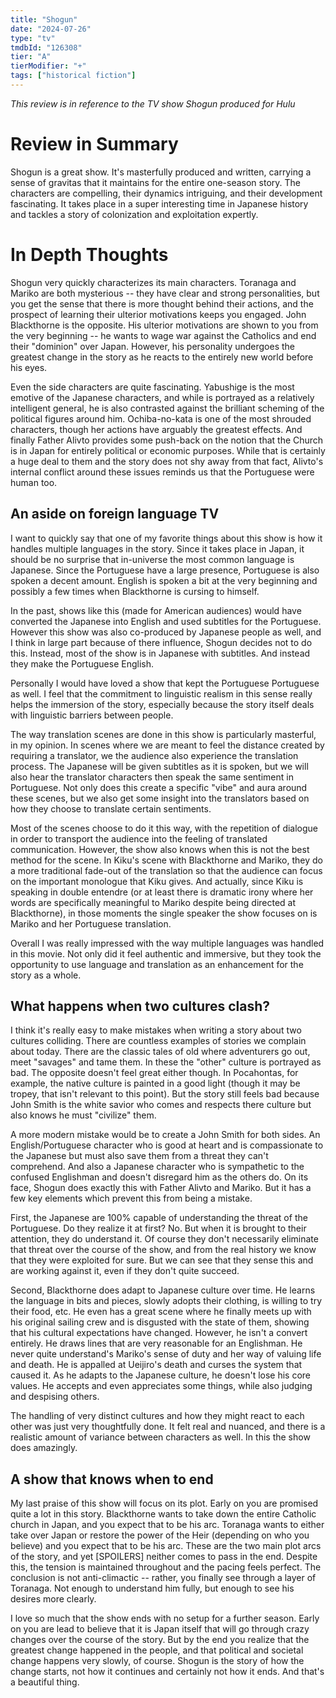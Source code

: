 ```yaml
---
title: "Shogun"
date: "2024-07-26"
type: "tv"
tmdbId: "126308"
tier: "A"
tierModifier: "+"
tags: ["historical fiction"]
---
```


_This review is in reference to the TV show Shogun produced for Hulu_

# Review in Summary
Shogun is a great show. It's masterfully produced and written, carrying a sense of gravitas that it maintains for the entire one-season story. The characters are compelling, their dynamics intriguing, and their development fascinating. It takes place in a super interesting time in Japanese history and tackles a story of colonization and exploitation expertly.

# In Depth Thoughts
Shogun very quickly characterizes its main characters. Toranaga and Mariko are both mysterious -- they have clear and strong personalities, but you get the sense that there is more thought behind their actions, and the prospect of learning their ulterior motivations keeps you engaged. John Blackthorne is the opposite. His ulterior motivations are shown to you from the very beginning -- he wants to wage war against the Catholics and end their "dominion" over Japan. However, his personality undergoes the greatest change in the story as he reacts to the entirely new world before his eyes.

Even the side characters are quite fascinating. Yabushige is the most emotive of the Japanese characters, and while is portrayed as a relatively intelligent general, he is also contrasted against the brilliant scheming of the political figures around him. Ochiba-no-kata is one of the most shrouded characters, though her actions have arguably the greatest effects. And finally Father Alivto provides some push-back on the notion that the Church is in Japan for entirely political or economic purposes. While that is certainly a huge deal to them and the story does not shy away from that fact, Alivto's internal conflict around these issues reminds us that the Portuguese were human too.

## An aside on foreign language TV
I want to quickly say that one of my favorite things about this show is how it handles multiple languages in the story. Since it takes place in Japan, it should be no surprise that in-universe the most common language is Japanese. Since the Portuguese have a large presence, Portuguese is also spoken a decent amount. English is spoken a bit at the very beginning and possibly a few times when Blackthorne is cursing to himself.

In the past, shows like this (made for American audiences) would have converted the Japanese into English and used subtitles for the Portuguese. However this show was also co-produced by Japanese people as well, and I think in large part because of there influence, Shogun decides not to do this. Instead, most of the show is in Japanese with subtitles. And instead they make the Portuguese English.

Personally I would have loved a show that kept the Portuguese Portuguese as well. I feel that the commitment to linguistic realism in this sense really helps the immersion of the story, especially because the story itself deals with linguistic barriers between people.

The way translation scenes are done in this show is particularly masterful, in my opinion. In scenes where we are meant to feel the distance created by requiring a translator, we the audience also experience the translation process. The Japanese will be given subtitles as it is spoken, but we will also hear the translator characters then speak the same sentiment in Portuguese. Not only does this create a specific "vibe" and aura around these scenes, but we also get some insight into the translators based on how they choose to translate certain sentiments.

Most of the scenes choose to do it this way, with the repetition of dialogue in order to transport the audience into the feeling of translated communication. However, the show also knows when this is not the best method for the scene. In Kiku's scene with Blackthorne and Mariko, they do a more traditional fade-out of the translation so that the audience can focus on the important monologue that Kiku gives. And actually, since Kiku is speaking in double entendre (or at least there is dramatic irony where her words are specifically meaningful to Mariko despite being directed at Blackthorne), in those moments the single speaker the show focuses on is Mariko and her Portuguese translation.

Overall I was really impressed with the way multiple languages was handled in this movie. Not only did it feel authentic and immersive, but they took the opportunity to use language and translation as an enhancement for the story as a whole.

## What happens when two cultures clash?
I think it's really easy to make mistakes when writing a story about two cultures colliding. There are countless examples of stories we complain about today. There are the classic tales of old where adventurers go out, meet "savages" and tame them. In these the "other" culture is portrayed as bad. The opposite doesn't feel great either though. In Pocahontas, for example, the native culture is painted in a good light (though it may be tropey, that isn't relevant to this point). But the story still feels bad because John Smith is the white savior who comes and respects there culture but also knows he must "civilize" them.

A more modern mistake would be to create a John Smith for both sides. An English/Portuguese character who is good at heart and is compassionate to the Japanese but must also save them from a threat they can't comprehend. And also a Japanese character who is sympathetic to the confused Englishman and doesn't disregard him as the others do. On its face, Shogun does exactly this with Father Alivto and Mariko. But it has a few key elements which prevent this from being a mistake.

First, the Japanese are 100% capable of understanding the threat of the Portuguese. Do they realize it at first? No. But when it is brought to their attention, they do understand it. Of course they don't necessarily eliminate that threat over the course of the show, and from the real history we know that they were exploited for sure. But we can see that they sense this and are working against it, even if they don't quite succeed.

Second, Blackthorne does adapt to Japanese culture over time. He learns the language in bits and pieces, slowly adopts their clothing, is willing to try their food, etc. He even has a great scene where he finally meets up with his original sailing crew and is disgusted with the state of them, showing that his cultural expectations have changed. However, he isn't a convert entirely. He draws lines that are very reasonable for an Englishman. He never quite understand's Mariko's sense of duty and her way of valuing life and death. He is appalled at Ueijiro's death and curses the system that caused it. As he adapts to the Japanese culture, he doesn't lose his core values. He accepts and even appreciates some things, while also judging and despising others.

The handling of very distinct cultures and how they might react to each other was just very thoughtfully done. It felt real and nuanced, and there is a realistic amount of variance between characters as well. In this the show does amazingly.

## A show that knows when to end
My last praise of this show will focus on its plot. Early on you are promised quite a lot in this story. Blackthorne wants to take down the entire Catholic church in Japan, and you expect that to be his arc. Toranaga wants to either take over Japan or restore the power of the Heir (depending on who you believe) and you expect that to be his arc. These are the two main plot arcs of the story, and yet \[SPOILERS\] neither comes to pass in the end. Despite this, the tension is maintained throughout and the pacing feels perfect. The conclusion is not anti-climactic -- rather, you finally see through a layer of Toranaga. Not enough to understand him fully, but enough to see his desires more clearly.

I love so much that the show ends with no setup for a further season. Early on you are lead to believe that it is Japan itself that will go through crazy changes over the course of the story. But by the end you realize that the greatest change happened in the people, and that political and societal change happens very slowly, of course. Shogun is the story of how the change starts, not how it continues and certainly not how it ends. And that's a beautiful thing.
